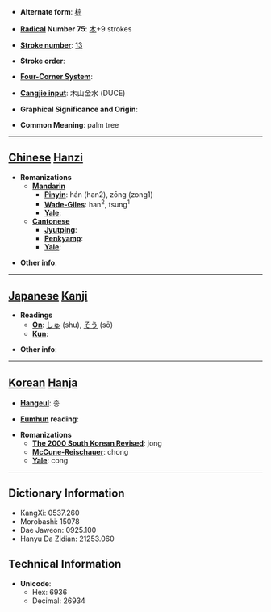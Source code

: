 * '''Alternate form''': [[棕]]

* '''[[Wiktionary:Chinese radical index| Radical]] Number 75''': [[Wiktionary:Chinese radical index 木|木]]+9 strokes

* '''[[Wiktionary:Chinese total strokes index|Stroke number]]''': [[Wiktionary:Chinese total strokes index 13|13]]

* '''Stroke order''': 

* '''[[Wiktionary:Chinese four corner index|Four-Corner System]]''': 

* '''[[Wiktionary:Chinese Cangjie index|Cangjie input]]''': 木山金水 (DUCE)

* '''Graphical Significance and Origin''': 

* '''Common Meaning''': palm tree

----

== [[Chinese]] [[Hanzi]] ==

* '''Romanizations'''
** '''[[Mandarin]]'''
*** '''[[Pinyin]]''': hán (han2), zōng (zong1)
*** '''[[Wade-Giles]]''': han<sup>2</sup>, tsung<sup>1</sup>
*** '''[[Yale]]''': 
** '''[[Cantonese]]'''
*** '''[[Jyutping]]''':
*** '''[[Penkyamp]]''': 
*** '''[[Yale]]''': 

* '''Other info''': 

----

== [[Japanese]] [[Kanji]] ==

* '''Readings'''
** '''[[On]]''': [[しゅ]] (shu), [[そう]] (sō)
** '''[[Kun]]''': 

* '''Other info''':  

----

== [[Korean]] [[Hanja]] ==

* '''[[Hangeul]]''': 종

* '''[[Eumhun]] reading''': 

* '''Romanizations'''
** '''[[The 2000 South Korean Revised Romanization|The 2000 South Korean Revised]]''': jong
** '''[[McCune-Reischauer]]''': chong
** '''[[Yale]]''': cong

----

== Dictionary Information ==

* KangXi: 0537.260
* Morobashi: 15078
* Dae Jaweon: 0925.100
* Hanyu Da Zidian: 21253.060

== Technical Information ==

* '''Unicode''':
** Hex: 6936
** Decimal: 26934